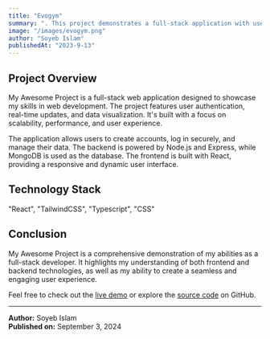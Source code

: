 ```yaml
---
title: "Evogym"
summary: ". This project demonstrates a full-stack application with user authentication, data visualization, and real-time features."
image: "/images/evogym.png"
author: "Soyeb Islam"
publishedAt: "2023-9-13"
---
```


## Project Overview

My Awesome Project is a full-stack web application designed to showcase my skills in web development. The project features user authentication, real-time updates, and data visualization. It's built with a focus on scalability, performance, and user experience.

The application allows users to create accounts, log in securely, and manage their data. The backend is powered by Node.js and Express, while MongoDB is used as the database. The frontend is built with React, providing a responsive and dynamic user interface.

## Technology Stack

"React", "TailwindCSS", "Typescript", "CSS"

## Conclusion

My Awesome Project is a comprehensive demonstration of my abilities as a full-stack developer. It highlights my understanding of both frontend and backend technologies, as well as my ability to create a seamless and engaging user experience.

Feel free to check out the [live demo](https://evogym-app.onrender.com/) or explore the [source code](https://github.com/soyeb109/evogym-app) on GitHub.

---

**Author:** Soyeb Islam  
**Published on:** September 3, 2024
